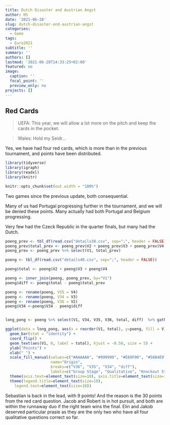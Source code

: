 ```yaml
---
title: Dutch Disaster and Austrian Angst
author: HS
date: '2021-06-28'
slug: dutch-disaster-and-austrian-angst
categories:
  - Game
tags:
  - Euro2021
subtitle: ''
summary: ''
authors: []
lastmod: '2021-06-28T14:33:25+02:00'
featured: no
image:
  caption: ''
  focal_point: ''
  preview_only: no
projects: []
---
```


## Red Cards

> UEFA: This year, we will allow a lot more on the pitch and keep the cards in the pocket.

> Wales: Hold my Seidr...

Yes, we have had four red cards, which is more than in the previous tournament, and points have been distributed.

```r

library(tidyverse)
library(igraph)
library(readxl)
library(knitr)

knitr::opts_chunk$set(out.width = "100%")

```

Two games since the previous update, both consequential.

Many of us had Portugal progressing further in the tournament, and we will be denied these points. Many actually had both Portugal and Belgium progressing. 

Very few had the Czeck Republic in the quarter finals, but many had the Dutch.


```r
poeng_prev <- tbl_df(read.csv("details38.csv", sep=";", header = FALSE))
poeng_prev$total_prev <- poeng_prev$V2 + poeng_prev$V3 + poeng_prev$V4
poeng_prev <- poeng_prev %>% select(V1, total_prev)

poeng <- tbl_df(read.csv("details40.csv", sep=";", header = FALSE))

poeng$total <- poeng$V2 + poeng$V3 + poeng$V4

poeng <- inner_join(poeng, poeng_prev, by="V1")
poeng$diff <- poeng$total - poeng$total_prev

poeng <- rename(poeng, V35 = V4)
poeng <- rename(poeng, V34 = V3)
poeng <- rename(poeng, V36 = V2)
poeng$V34 <-poeng$V34 - poeng$diff


long_pong <- poeng %>% select(V1, V34, V35, V36, total, diff)  %>% gather(key = V, -V1, -total, value = poeng) %>% arrange(V)

ggplot(data = long_pong, aes(x = reorder(V1, total), y=poeng, fill = V)) + 
  geom_bar(stat = "identity") +
  coord_flip() +
  geom_text(aes(V1, 0, label = total), hjust = -0.50, size = 5) +
  ylab("Points") +
  xlab(" ") +
  scale_fill_manual(values=c("#AAAAAA", "#999999", "#E69F00", "#56B4E9"), 
                    name="Origin",
                    breaks=c("V36", "V35", "V34", "diff"),
                    labels=c("Group Stage", "Qualitative", "Knockout Stage", "Since Last")) +
  theme(axis.text=element_text(size=18), axis.title=element_text(size=18,face="bold")) +
  theme(legend.title=element_text(size=18), 
    legend.text=element_text(size=18))

```

Sebastian is back in the lead, with 9 points! And the reason is the 30 points from the red card question. Jacob and Robert is in hot pursuit, and both are within the runnaway duo if the right team wins the final. Elin and Jakob deserved particular prasie as they are the only two who have all four qualitative questions correct so far.  

